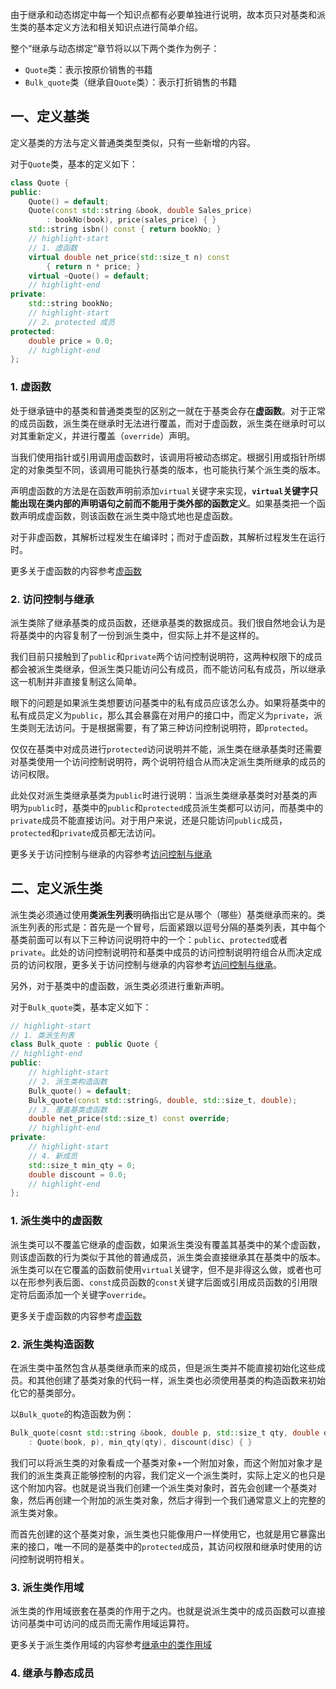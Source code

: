 由于继承和动态绑定中每一个知识点都有必要单独进行说明，故本页只对基类和派生类的基本定义方法和相关知识点进行简单介绍。

整个“继承与动态绑定”章节将以以下两个类作为例子：

- `Quote`类：表示按原价销售的书籍
- `Bulk_quote`类（继承自`Quote`类）：表示打折销售的书籍

## 一、定义基类

定义基类的方法与定义普通类类型类似，只有一些新增的内容。

对于`Quote`类，基本的定义如下：

```cpp
class Quote {
public:
    Quote() = default;
    Quote(const std::string &book, double Sales_price)
        : bookNo(book), price(sales_price) { }
    std::string isbn() const { return bookNo; }
    // highlight-start
    // 1. 虚函数
    virtual double net_price(std::size_t n) const
    	{ return n * price; }
    virtual ~Quote() = default;
    // highlight-end
private:
    std::string bookNo;
	// highlight-start
    // 2. protected 成员
protected:
    double price = 0.0;
    // highlight-end
};
```

### 1. 虚函数

处于继承链中的基类和普通类类型的区别之一就在于基类会存在**虚函数**。对于正常的成员函数，派生类在继承时无法进行覆盖，而对于虚函数，派生类在继承时可以对其重新定义，并进行覆盖（`override`）声明。

当我们使用指针或引用调用虚函数时，该调用将被动态绑定。根据引用或指针所绑定的对象类型不同，该调用可能执行基类的版本，也可能执行某个派生类的版本。

声明虚函数的方法是在函数声明前添加`virtual`关键字来实现，**`virtual`关键字只能出现在类内部的声明语句之前而不能用于类外部的函数定义**。如果基类把一个函数声明成虚函数，则该函数在派生类中隐式地也是虚函数。

对于非虚函数，其解析过程发生在编译时；而对于虚函数，其解析过程发生在运行时。

更多关于虚函数的内容参考[虚函数](../虚函数/)



### 2. 访问控制与继承

派生类除了继承基类的成员函数，还继承基类的数据成员。我们很自然地会认为是将基类中的内容复制了一份到派生类中，但实际上并不是这样的。

我们目前只接触到了`public`和`private`两个访问控制说明符，这两种权限下的成员都会被派生类继承，但派生类只能访问公有成员，而不能访问私有成员，所以继承这一机制并非直接复制这么简单。

眼下的问题是如果派生类想要访问基类中的私有成员应该怎么办。如果将基类中的私有成员定义为`public`，那么其会暴露在对用户的接口中，而定义为`private`，派生类则无法访问。于是根据需要，有了第三种访问控制说明符，即`protected`。

仅仅在基类中对成员进行`protected`访问说明并不能，派生类在继承基类时还需要对基类使用一个访问控制说明符，两个说明符组合从而决定派生类所继承的成员的访问权限。

此处仅对派生类继承基类为`public`时进行说明：当派生类继承基类时对基类的声明为`public`时，基类中的`public`和`protected`成员派生类都可以访问，而基类中的`private`成员不能直接访问。对于用户来说，还是只能访问`public`成员，`protected`和`private`成员都无法访问。

更多关于访问控制与继承的内容参考[访问控制与继承](../访问控制与继承/)



## 二、定义派生类

派生类必须通过使用**类派生列表**明确指出它是从哪个（哪些）基类继承而来的。类派生列表的形式是：首先是一个冒号，后面紧跟以逗号分隔的基类列表，其中每个基类前面可以有以下三种访问说明符中的一个：`public`、`protected`或者`private`。此处的访问控制说明符和基类中成员的访问控制说明符组合从而决定成员的访问权限，更多关于访问控制与继承的内容参考[访问控制与继承](../访问控制与继承/)。

另外，对于基类中的虚函数，派生类必须进行重新声明。

对于`Bulk_quote`类，基本定义如下：

```cpp
// highlight-start
// 1. 类派生列表
class Bulk_quote : public Quote {
// highlight-end
public:
    // highlight-start
    // 2. 派生类构造函数
    Bulk_quote() = default;
    Bulk_quote(const std::string&, double, std::size_t, double);
    // 3. 覆盖基类虚函数
    double net_price(std::size_t) const override;
    // highlight-end
private:
    // highlight-start
    // 4. 新成员
    std::size_t min_qty = 0;
    double discount = 0.0;
    // highlight-end
};
```

### 1. 派生类中的虚函数

派生类可以不覆盖它继承的虚函数，如果派生类没有覆盖其基类中的某个虚函数，则该虚函数的行为类似于其他的普通成员，派生类会直接继承其在基类中的版本。派生类可以在它覆盖的函数前使用`virtual`关键字，但不是非得这么做，或者也可以在形参列表后面、`const`成员函数的`const`关键字后面或引用成员函数的引用限定符后面添加一个关键字`override`。

更多关于虚函数的内容参考[虚函数](../虚函数/)



### 2. 派生类构造函数

在派生类中虽然包含从基类继承而来的成员，但是派生类并不能直接初始化这些成员。和其他创建了基类对象的代码一样，派生类也必须使用基类的构造函数来初始化它的基类部分。

以`Bulk_quote`的构造函数为例：

```cpp
Bulk_quote(cosnt std::string &book, double p, std::size_t qty, double disc)
    : Quote(book, p), min_qty(qty), discount(disc) { }
```

我们可以将派生类的对象看成一个基类对象+一个附加对象，而这个附加对象才是我们的派生类真正能够控制的内容，我们定义一个派生类时，实际上定义的也只是这个附加内容。也就是说当我们创建一个派生类对象时，首先会创建一个基类对象，然后再创建一个附加的派生类对象，然后才得到一个我们通常意义上的完整的派生类对象。

而首先创建的这个基类对象，派生类也只能像用户一样使用它，也就是用它暴露出来的接口，唯一不同的是基类中的`protected`成员，其访问权限和继承时使用的访问控制说明符相关。



### 3. 派生类作用域

派生类的作用域嵌套在基类的作用于之内。也就是说派生类中的成员函数可以直接访问基类中可访问的成员而无需作用域运算符。

更多关于派生类作用域的内容参考[继承中的类作用域](../继承中的类作用域/)



### 4. 继承与静态成员
